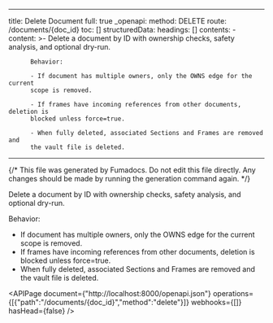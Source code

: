 <!-- AUTO-GENERATED: fumadocs-openapi (safe to overwrite) -->

---
title: Delete Document
full: true
_openapi:
  method: DELETE
  route: /documents/{doc_id}
  toc: []
  structuredData:
    headings: []
    contents:
      - content: >-
          Delete a document by ID with ownership checks, safety analysis, and
          optional dry-run.


          Behavior:

          - If document has multiple owners, only the OWNS edge for the current
          scope is removed.

          - If frames have incoming references from other documents, deletion is
          blocked unless force=true.

          - When fully deleted, associated Sections and Frames are removed and
          the vault file is deleted.
---

{/* This file was generated by Fumadocs. Do not edit this file directly. Any changes should be made by running the generation command again. */}

Delete a document by ID with ownership checks, safety analysis, and optional dry-run.

Behavior:
- If document has multiple owners, only the OWNS edge for the current scope is removed.
- If frames have incoming references from other documents, deletion is blocked unless force=true.
- When fully deleted, associated Sections and Frames are removed and the vault file is deleted.

<APIPage document={"http://localhost:8000/openapi.json"} operations={[{"path":"/documents/{doc_id}","method":"delete"}]} webhooks={[]} hasHead={false} />